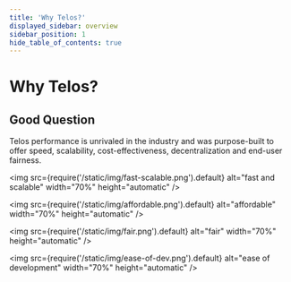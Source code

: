 ```yaml
---
title: 'Why Telos?'
displayed_sidebar: overview
sidebar_position: 1
hide_table_of_contents: true
---
```


# Why Telos?

## Good Question

Telos performance is unrivaled in the industry and was purpose-built to offer speed, scalability, cost-effectiveness, decentralization and end-user fairness.

<img
  src={require('/static/img/fast-scalable.png').default}
  alt="fast and scalable"
  width="70%"
  height="automatic"
/>

<img
  src={require('/static/img/affordable.png').default}
  alt="affordable"
  width="70%"
  height="automatic"
/>

<img
  src={require('/static/img/fair.png').default}
  alt="fair"
  width="70%"
  height="automatic"
/>

<img
  src={require('/static/img/ease-of-dev.png').default}
  alt="ease of development"
  width="70%"
  height="automatic"
/>